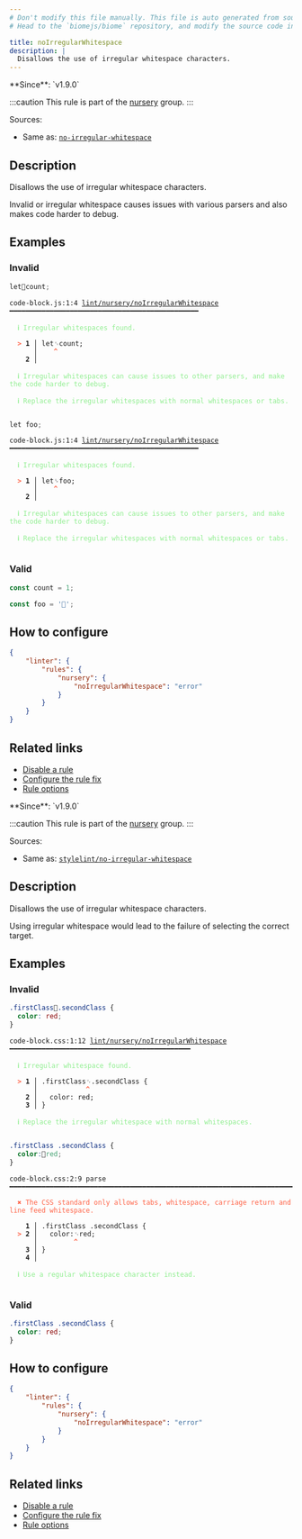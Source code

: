 ```yaml
---
# Don't modify this file manually. This file is auto generated from source, and you will lose your changes next time the website is built.
# Head to the `biomejs/biome` repository, and modify the source code in there.

title: noIrregularWhitespace
description: |
  Disallows the use of irregular whitespace characters.
---
```


<Tabs>
<TabItem label="JavaScript (and super languages)" icon="seti:javascript">
**Since**: `v1.9.0`

:::caution
This rule is part of the [nursery](/linter/rules/#nursery) group.
:::

Sources: 
- Same as: <a href="https://eslint.org/docs/latest/rules/no-irregular-whitespace" target="_blank"><code>no-irregular-whitespace</code></a>

## Description
Disallows the use of irregular whitespace characters.

Invalid or irregular whitespace causes issues with various parsers and also makes code harder to debug.

## Examples

### Invalid

```js
letcount;
```

<pre class="language-text"><code class="language-text">code-block.js:1:4 <a href="https://biomejs.dev/linter/rules/no-irregular-whitespace">lint/nursery/noIrregularWhitespace</a> ━━━━━━━━━━━━━━━━━━━━━━━━━━━━━━━━━━━━━━━━━━━━━━━<br /><br />  <strong><span style="color: lightgreen;">ℹ</span></strong> <span style="color: lightgreen;">Irregular whitespaces found.</span><br />  <br />  <strong><span style="color: Tomato;">&gt;</span></strong> <strong>1 │ </strong>let<span style="opacity: 0.8;">␋</span>count;<br />   <strong>   │ </strong>   <strong><span style="color: Tomato;">^</span></strong><br />    <strong>2 │ </strong><br />  <br />  <strong><span style="color: lightgreen;">ℹ</span></strong> <span style="color: lightgreen;">Irregular whitespaces can cause issues to other parsers, and make the code harder to debug.</span><br />  <br />  <strong><span style="color: lightgreen;">ℹ</span></strong> <span style="color: lightgreen;">Replace the irregular whitespaces with normal whitespaces or tabs.</span><br />  <br /></code></pre>

```js
let foo;
```

<pre class="language-text"><code class="language-text">code-block.js:1:4 <a href="https://biomejs.dev/linter/rules/no-irregular-whitespace">lint/nursery/noIrregularWhitespace</a> ━━━━━━━━━━━━━━━━━━━━━━━━━━━━━━━━━━━━━━━━━━━━━━━<br /><br />  <strong><span style="color: lightgreen;">ℹ</span></strong> <span style="color: lightgreen;">Irregular whitespaces found.</span><br />  <br />  <strong><span style="color: Tomato;">&gt;</span></strong> <strong>1 │ </strong>let<span style="opacity: 0.8;">␠</span>foo;<br />   <strong>   │ </strong>   <strong><span style="color: Tomato;">^</span></strong><br />    <strong>2 │ </strong><br />  <br />  <strong><span style="color: lightgreen;">ℹ</span></strong> <span style="color: lightgreen;">Irregular whitespaces can cause issues to other parsers, and make the code harder to debug.</span><br />  <br />  <strong><span style="color: lightgreen;">ℹ</span></strong> <span style="color: lightgreen;">Replace the irregular whitespaces with normal whitespaces or tabs.</span><br />  <br /></code></pre>

### Valid

```js
const count = 1;
```

```js
const foo = '';
```

## How to configure
```json title="biome.json"
{
	"linter": {
		"rules": {
			"nursery": {
				"noIrregularWhitespace": "error"
			}
		}
	}
}

```
## Related links

- [Disable a rule](/linter/#disable-a-lint-rule)
- [Configure the rule fix](/linter#configure-the-rule-fix)
- [Rule options](/linter/#rule-options)

</TabItem>
<TabItem label="CSS" icon="seti:css">
**Since**: `v1.9.0`

:::caution
This rule is part of the [nursery](/linter/rules/#nursery) group.
:::

Sources: 
- Same as: <a href="https://github.com/stylelint/stylelint/blob/main/lib/rules/no-irregular-whitespace/README.md" target="_blank"><code>stylelint/no-irregular-whitespace</code></a>

## Description
Disallows the use of irregular whitespace characters.

Using irregular whitespace would lead to the failure of selecting the correct target.

## Examples

### Invalid

```css
.firstClass.secondClass {
  color: red;
}
```

<pre class="language-text"><code class="language-text">code-block.css:1:12 <a href="https://biomejs.dev/linter/rules/no-irregular-whitespace">lint/nursery/noIrregularWhitespace</a> ━━━━━━━━━━━━━━━━━━━━━━━━━━━━━━━━━━━━━━━━━━━━━<br /><br />  <strong><span style="color: lightgreen;">ℹ</span></strong> <span style="color: lightgreen;">Irregular whitespace found.</span><br />  <br />  <strong><span style="color: Tomato;">&gt;</span></strong> <strong>1 │ </strong>.firstClass<span style="opacity: 0.8;">␋</span>.secondClass &#123;<br />   <strong>   │ </strong>           <strong><span style="color: Tomato;">^</span></strong><br />    <strong>2 │ </strong>  color: red;<br />    <strong>3 │ </strong>&#125;<br />  <br />  <strong><span style="color: lightgreen;">ℹ</span></strong> <span style="color: lightgreen;">Replace the irregular whitespace with normal whitespaces.</span><br />  <br /></code></pre>

```css
.firstClass .secondClass {
  color:red;
}
```

<pre class="language-text"><code class="language-text">code-block.css:2:9 parse ━━━━━━━━━━━━━━━━━━━━━━━━━━━━━━━━━━━━━━━━━━━━━━━━━━━━━━━━━━━━━━━━━━━━━━━━━━━<br /><br />  <strong><span style="color: Tomato;">✖</span></strong> <span style="color: Tomato;">The CSS standard only allows tabs, whitespace, carriage return and line feed whitespace.</span><br />  <br />    <strong>1 │ </strong>.firstClass .secondClass &#123;<br />  <strong><span style="color: Tomato;">&gt;</span></strong> <strong>2 │ </strong>  color:<span style="opacity: 0.8;">␋</span>red;<br />   <strong>   │ </strong>        <strong><span style="color: Tomato;">^</span></strong><br />    <strong>3 │ </strong>&#125;<br />    <strong>4 │ </strong><br />  <br />  <strong><span style="color: lightgreen;">ℹ</span></strong> <span style="color: lightgreen;">Use a regular whitespace character instead.</span><br />  <br /></code></pre>

### Valid

```css
.firstClass .secondClass {
  color: red;
}
```

## How to configure
```json title="biome.json"
{
	"linter": {
		"rules": {
			"nursery": {
				"noIrregularWhitespace": "error"
			}
		}
	}
}

```
## Related links

- [Disable a rule](/linter/#disable-a-lint-rule)
- [Configure the rule fix](/linter#configure-the-rule-fix)
- [Rule options](/linter/#rule-options)

</TabItem>
</Tabs>

